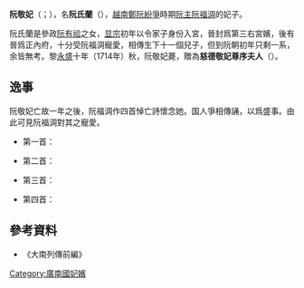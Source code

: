 '''阮敬妃'''（{{vie|v='''Nguyễn Kính Phi'''|hn=阮敬妃}}；{{bd|？||1714年||catIdx=S阮}}），名'''阮氏蘭'''（{{vie|v='''Nguyễn Thị Lan'''|hn=阮氏蘭}}），[[越南|越南]][[鄭阮紛爭|鄭阮紛爭]]時期[[阮主|阮主]][[阮福淍|阮福淍]]的妃子。

阮氏蘭是參政[[阮有祫|阮有祫]]之女，[[阮福淍|显宗]]初年以令家子身份入宮，晉封爲第三右宮嬪，後有晉爲正內府，十分受阮福淍寵愛，相傳生下十一個兒子，但到阮朝初年只剩一系，余皆無考。黎[[永盛|永盛]]十年（1714年）秋，阮敬妃薨，贈為'''慈德敬妃尊序夫人'''（{{vie|v='''Từ Đức Kính Phi Tôn Tự Phu Nhân'''|hn=慈德敬妃尊序夫人}}）。

==逸事==
阮敬妃亡故一年之後，阮福淍作四首悼亡詩懷念她。国人爭相傳誦，以爲盛事。由此可見阮福淍對其之寵愛。

*第一首：

{{cquote2|

'''問天何事折吾妃，花謝三宮月厭輝。'''

'''不特女中亡壺範，還知期內失容儀。'''

'''時當七夕銀河暗，愁寄千年薤露晞。'''

'''謾道笑人兒婦態，古今誰更此情違。'''

|其一}}

*第二首：

{{cquote2|

'''去年織女入窗明，卻被重雲就地生。'''

'''製錦未完絲在軸，穿針纔罷線飄楹。'''

'''空懷五夜瓊樓笛，豈望雙吹玉殿笙。'''

'''一片迷離疑此際，鴛鴦繡枕夢難成。'''

|其二}}

*第三首：

{{cquote2|

'''內助曾經憶旖旎，惟予同汝兩難期。'''

'''非因慕色濳揮淚，只爲尊賢重賦詩。'''

'''越海雖寬難載恨，寢陵宜近易觀碑。'''

'''長堤且莫栽楊柳，好待清明縱目時。'''

|其三}}

*第四首：

{{cquote2|

'''汝壽雖微福自長，人傳福澤阮宮香。'''

'''拋斯金玉盈雙篋，畱此兒孫滿一堂。'''

'''對景幾回含別淚，憐才一世動衷膓。'''

'''今憑妙法空王力，薦拔幽魂達上方。'''

|其四}}
==參考資料==
*《大南列傳前編》

[[Category:廣南國妃嬪|Category:廣南國妃嬪]]